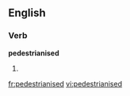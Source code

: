 ==English==

===Verb===
'''pedestrianised'''

# {{present participle of|[[pedestrianise]]}}

[[fr:pedestrianised]]
[[vi:pedestrianised]]